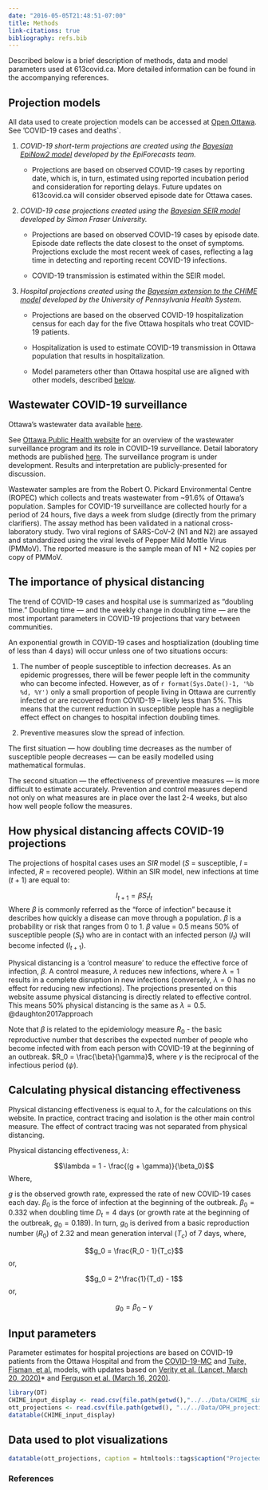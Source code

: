 ```yaml
---
date: "2016-05-05T21:48:51-07:00"
title: Methods
link-citations: true
bibliography: refs.bib
---
```

Described below is a brief description of methods, data and model parameters used at 613covid.ca. More detailed information can be found in the accompanying references. 

## Projection models {#projection-models}

All data used to create projection models can be accessed at [Open Ottawa](https://open.ottawa.ca/datasets/covid-19-cases-and-deaths-in-ottawa). See 'COVID-19 cases and deaths`.
    
1) *COVID-19 short-term projections are created using the [Bayesian EpiNow2 model](https://epiforecasts.io/EpiNow2/) developed by the EpiForecasts team.*

    - Projections are based on observed COVID-19 cases by reporting date, which is, in turn, estimated using reported incubation period and consideration for reporting delays. Future updates on 613covid.ca will consider observed episode date for Ottawa cases.
    
2) *COVID-19 case projections created using the [Bayesian SEIR model](https://github.com/seananderson/covidseir) developed by Simon Fraser University.*

    - Projections are based on observed COVID-19 cases by episode date. Episode date reflects the date closest to the onset of symptoms. Projections exclude the most recent week of cases, reflecting a lag time in detecting and reporting recent COVID-19 infections.
    
    - COVID-19 transmission is estimated within the SEIR model. 
    
3) *Hospital projections created using the [Bayesian extension to the CHIME model](https://github.com/pennsignals/chime_sims) developed by the University of Pennsylvania Health System.*  

    - Projections are based on the observed COVID-19 hospitalization census for each day for the five Ottawa hospitals who treat COVID-19 patients. 
    
    - Hospitalization is used to estimate COVID-19 transmission in Ottawa population that results in hospitalization. 
    
    - Model parameters other than Ottawa hospital use are aligned with other models,  described [below](#parameters). 

## Wastewater COVID-19 surveillance

Ottawa's wastewater data available [here](https://github.com/Big-Life-Lab/PHESD).
 
See [Ottawa Public Health website](https://www.ottawapublichealth.ca/en/reports-research-and-statistics/Wastewater_COVID-19_Surveillance.aspx) for an overview of the wastewater surveillance program and its role in COVID-19 surveillance. Detail laboratory methods are published [here](https://www.medrxiv.org/content/10.1101/2020.08.11.20173062v3). The surveillance program is under development. Results and interpretation are publicly-presented for discussion.
 
Wastewater samples are from the Robert O. Pickard Environmental Centre (ROPEC) which collects and treats wastewater from ~91.6% of Ottawa’s population. Samples for COVID-19 surveillance are collected hourly for a period of 24 hours, five days a week from sludge (directly from the primary clarifiers). The assay method has been validated in a national cross-laboratory study. Two viral regions of SARS-CoV-2 (N1 and N2) are assayed and standardized using the viral levels of Pepper Mild Mottle Virus (PMMoV). The reported measure is the sample mean of N1 + N2 copies per copy of PMMoV.

## The importance of physical distancing {#physical-distancing}

The trend of COVID-19 cases and hospital use is summarized as “doubling time.” Doubling time — and the weekly change in doubling time — are the most important parameters in COVID-19 projections that vary between communities. 

An exponential growth in COVID-19 cases and hosptialization (doubling time of less than 4 days) will occur unless one of two situations occurs:  

1) The number of people susceptible to infection decreases. As an epidemic progresses, there will be fewer people left in the community who can become infected. However, as of  `r format(Sys.Date()-1, '%b %d, %Y')` only a small proportion of people living in Ottawa are currently infected or are recovered from COVID-19 -- likely less than 5%. This means that the current reduction in susceptible people has a negligible effect effect on changes to hospital infection doubling times.

2) Preventive measures slow the spread of infection. 

The first situation — how doubling time decreases as the number of susceptible people decreases — can be easily modelled using mathematical formulas. 

The second situation — the effectiveness of preventive measures — is more difficult to estimate accurately. Prevention and control measures depend not only on what measures are in place over the last 2-4 weeks, but also how well people follow the measures.

## How physical distancing affects COVID-19 projections {#distancing-math}

The projections of hospital cases uses an $SIR$ model ($S$ = susceptible, $I$ = infected, $R$ = recovered people). Within an SIR model, 
new infections at time ($t+1$) are equal to:

$$I_{t+1} = \beta S_t I_t $$
Where $\beta$ is commonly referred as the "force of infection" because it describes how quickly a disease can move through a population. $\beta$ is a probability or risk that ranges from 0 to 1. $\beta$ value = 0.5 means 50% of susceptible people ($S_t$) who are in contact with an infected person ($I_t$) will become infected ($I_{t+1}$). 

Physical distancing is a 'control measure' to reduce the effective force of infection, $\beta$. A control measure, $\lambda$ reduces new infections, where $\lambda = 1$ results in a complete disruption in new infections (conversely, $\lambda = 0$ has no effect for reducing new infections). The projections presented on this website assume physical distancing is directly related to effective control. This means 50% physical distancing is the same as $\lambda = 0.5$. @daughton2017approach

Note that $\beta$ is related to the epidemiology measure $R_0$ - the basic reproductive number that describes the expected number of people who become infected with from each person with COVID-19 at the beginning of an outbreak. $R_0 = \frac{\beta}{\gamma}$, where $\gamma$ is the reciprocal of the infectious period ($\psi$).

## Calculating physical distancing effectiveness {#distancing}

Physical distancing effectiveness is equal to $\lambda$, for the calculations on this website. In practice, contract tracing and isolation is the other main control measure. The effect of contract tracing was not separated from physical distancing. 

Physical distancing effectiveness, $\lambda$:

$$\lambda = 1 - \frac{(g + \gamma)}{\beta_0}$$
Where,

$g$ is the observed growth rate, expressed the rate of new COVID-19 cases each day.
$\beta_0$ is the force of infection at the beginning of the outbreak. $\beta_0 = 0.332$ when doubling time $D_t = 4$ days (or growth rate at the beginning of the outbreak, $g_0 = 0.189$). In turn, $g_0$ is derived from a basic reproduction number ($R_0$) of 2.32 and mean generation interval ($T_c$) of 7 days, where,

$$g_0 = \frac{R_0 - 1}{T_c}$$
or, 

$$g_0 = 2^\frac{1}{T_d} - 1$$
or,

$$g_0 = \beta_0 - \gamma$$


## Input parameters {#parameters}

  Parameter estimates for hospital projections are based on COVID-19 patients from the Ottawa Hospital and from the [COVID-19-MC](https://www.covid-19-mc.ca/interactive-model) and [Tuite, Fisman, et al.](https://www.medrxiv.org/content/10.1101/2020.03.24.20042705v1) models, with updates based on [Verity et al. (Lancet, March 20, 2020)](https://www.thelancet.com/journals/laninf/article/PIIS1473-3099(20)30243-7/fulltext)* and [Ferguson et al. (March 16, 2020)](https://www.imperial.ac.uk/media/imperial-college/medicine/sph/ide/gida-fellowships/Imperial-College-COVID19-NPI-modelling-16-03-2020.pdf).
 
  
```r
library(DT)
CHIME_input_display <- read.csv(file.path(getwd(),"../../Data/CHIME_sim_OTT_parameters.csv"))
ott_projections <- read.csv(file.path(getwd(), "../../Data/OPH_projection_estimates.csv"))
datatable(CHIME_input_display)
```

## Data used to plot visualizations {#plot-data}

```r
datatable(ott_projections, caption = htmltools::tags$caption("Projected data", style="font-size: 20px"), options = list(scrollX = TRUE))
```

### References {#references}